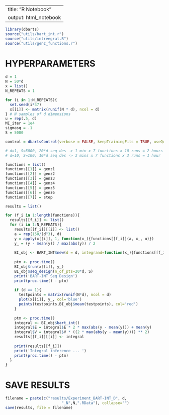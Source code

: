 --
title: "R Notebook"
output: html_notebook
---

```{r}
library(dbarts)
source("utils/bart_int.r")
source("utils/intreegral.R")
source("utils/genz_functions.r")
```

# HYPERPARAMETERS
```{r}
d = 1
N = 50*d 
x = list()
N_REPEATS = 1

for (i in 1:N_REPEATS){
  set.seed(i*47)
  x[[i]] <- matrix(runif(N * d), ncol = d)
} # N samples of d dimensions 
u = rep(.5, d)
MI_iter = 1e4
sigmasq = .1 
S = 5000 

control = dbartsControl(verbose = FALSE, keepTrainingFits = TRUE, useQuantiles = FALSE,keepTrees = TRUE, n.samples = 1000,n.cuts = 100L, n.burn = 1000L, n.trees = 200L, n.chains = 4L,n.threads = guessNumCores(), n.thin = 5L, printEvery = 100L,printCutoffs = 0L, rngKind = "default", rngNormalKind = "default",updateState = TRUE)

# d=1, S=5000, 20*d seq des -> 1 min x 7 functions x 10 runs = 2 hours 
# d=10, S=100, 10*d seq des -> 3 mins x 7 functions x 3 runs = 1 hour 

functions = list()
functions[[1]] = genz1
functions[[2]] = genz2
functions[[3]] = genz3
functions[[4]] = genz4
functions[[5]] = genz5
functions[[6]] = genz6
functions[[7]] = step

results = list()
```


```{r}
for (f_i in 1:length(functions)){
  results[[f_i]] <- list()
  for (i in 1:N_REPEATS){
    results[[f_i]][[i]] <- list()
    a = rep(150/(d^3), d)
    y = apply(x[[i]], 1, function(x_){functions[[f_i]](a, x_, u)}) 
    y_ = (y - mean(y)) / max(abs(y)) / 2
    
    BI_obj <- BART_INT$new(d = d, integrand=function(x_){functions[[f_i]](a, x_, u)}, control = control)
    
    ptm <- proc.time()
    BI_obj$run(x[[i]], y_)
    BI_obj$seq_design(n_of_pts=20*d, S) 
    print('BART-INT Seq Design')
    print(proc.time() - ptm)
     
    if (d == 1){
      testpoints = matrix(runif(N*d), ncol = d)
      plot(x[[i]], y_, col='blue')
      points(testpoints,BI_obj$mean(testpoints), col='red')
    }
    
    ptm <- proc.time()
    integral <- BI_obj$bart_int()
    integral$E = integral$E * 2 * max(abs(y - mean(y))) + mean(y)
    integral$V = integral$V * ((2 * max(abs(y - mean(y)))) ** 2)
    results[[f_i]][[i]] <- integral  
    
    print(results[[f_i]])
    print('Integral inference ... ')
    print(proc.time() - ptm)
  }  
}

```

# SAVE RESULTS
```{r}
filename = paste(c("results/Experiment_BART-INT_D", d,
                         "_N",N,".RData"), collapse="")
save(results, file = filename)
```





